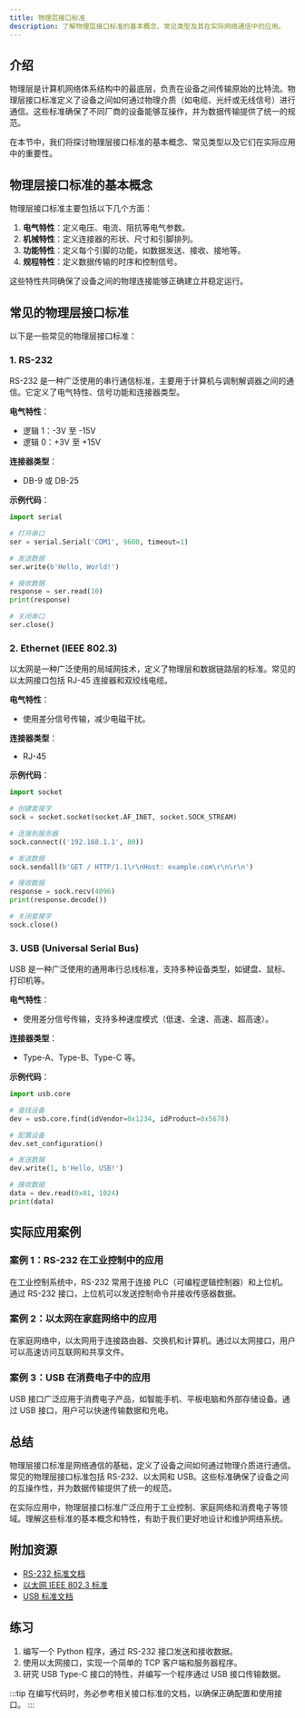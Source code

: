 ```yaml
---
title: 物理层接口标准
description: 了解物理层接口标准的基本概念、常见类型及其在实际网络通信中的应用。
---
```


## 介绍

物理层是计算机网络体系结构中的最底层，负责在设备之间传输原始的比特流。物理层接口标准定义了设备之间如何通过物理介质（如电缆、光纤或无线信号）进行通信。这些标准确保了不同厂商的设备能够互操作，并为数据传输提供了统一的规范。

在本节中，我们将探讨物理层接口标准的基本概念、常见类型以及它们在实际应用中的重要性。

## 物理层接口标准的基本概念

物理层接口标准主要包括以下几个方面：

1. **电气特性**：定义电压、电流、阻抗等电气参数。
2. **机械特性**：定义连接器的形状、尺寸和引脚排列。
3. **功能特性**：定义每个引脚的功能，如数据发送、接收、接地等。
4. **规程特性**：定义数据传输的时序和控制信号。

这些特性共同确保了设备之间的物理连接能够正确建立并稳定运行。

## 常见的物理层接口标准

以下是一些常见的物理层接口标准：

### 1. RS-232

RS-232 是一种广泛使用的串行通信标准，主要用于计算机与调制解调器之间的通信。它定义了电气特性、信号功能和连接器类型。

**电气特性**：
- 逻辑 1：-3V 至 -15V
- 逻辑 0：+3V 至 +15V

**连接器类型**：
- DB-9 或 DB-25

**示例代码**：
```python
import serial

# 打开串口
ser = serial.Serial('COM1', 9600, timeout=1)

# 发送数据
ser.write(b'Hello, World!')

# 接收数据
response = ser.read(10)
print(response)

# 关闭串口
ser.close()
```

### 2. Ethernet (IEEE 802.3)

以太网是一种广泛使用的局域网技术，定义了物理层和数据链路层的标准。常见的以太网接口包括 RJ-45 连接器和双绞线电缆。

**电气特性**：
- 使用差分信号传输，减少电磁干扰。

**连接器类型**：
- RJ-45

**示例代码**：
```python
import socket

# 创建套接字
sock = socket.socket(socket.AF_INET, socket.SOCK_STREAM)

# 连接到服务器
sock.connect(('192.168.1.1', 80))

# 发送数据
sock.sendall(b'GET / HTTP/1.1\r\nHost: example.com\r\n\r\n')

# 接收数据
response = sock.recv(4096)
print(response.decode())

# 关闭套接字
sock.close()
```

### 3. USB (Universal Serial Bus)

USB 是一种广泛使用的通用串行总线标准，支持多种设备类型，如键盘、鼠标、打印机等。

**电气特性**：
- 使用差分信号传输，支持多种速度模式（低速、全速、高速、超高速）。

**连接器类型**：
- Type-A、Type-B、Type-C 等。

**示例代码**：
```python
import usb.core

# 查找设备
dev = usb.core.find(idVendor=0x1234, idProduct=0x5678)

# 配置设备
dev.set_configuration()

# 发送数据
dev.write(1, b'Hello, USB!')

# 接收数据
data = dev.read(0x81, 1024)
print(data)
```

## 实际应用案例

### 案例 1：RS-232 在工业控制中的应用

在工业控制系统中，RS-232 常用于连接 PLC（可编程逻辑控制器）和上位机。通过 RS-232 接口，上位机可以发送控制命令并接收传感器数据。

### 案例 2：以太网在家庭网络中的应用

在家庭网络中，以太网用于连接路由器、交换机和计算机。通过以太网接口，用户可以高速访问互联网和共享文件。

### 案例 3：USB 在消费电子中的应用

USB 接口广泛应用于消费电子产品，如智能手机、平板电脑和外部存储设备。通过 USB 接口，用户可以快速传输数据和充电。

## 总结

物理层接口标准是网络通信的基础，定义了设备之间如何通过物理介质进行通信。常见的物理层接口标准包括 RS-232、以太网和 USB。这些标准确保了设备之间的互操作性，并为数据传输提供了统一的规范。

在实际应用中，物理层接口标准广泛应用于工业控制、家庭网络和消费电子等领域。理解这些标准的基本概念和特性，有助于我们更好地设计和维护网络系统。

## 附加资源

- [RS-232 标准文档](https://www.ti.com/lit/an/slla070a/slla070a.pdf)
- [以太网 IEEE 802.3 标准](https://standards.ieee.org/standard/802_3-2018.html)
- [USB 标准文档](https://www.usb.org/document-library)

## 练习

1. 编写一个 Python 程序，通过 RS-232 接口发送和接收数据。
2. 使用以太网接口，实现一个简单的 TCP 客户端和服务器程序。
3. 研究 USB Type-C 接口的特性，并编写一个程序通过 USB 接口传输数据。

:::tip
在编写代码时，务必参考相关接口标准的文档，以确保正确配置和使用接口。
:::